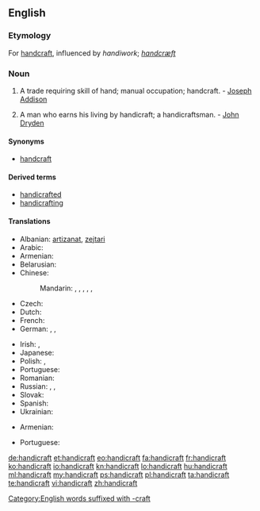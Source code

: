 ==English==
{{wikipedia}}

===Etymology===
For [[handcraft]], influenced by ''handiwork''; {{ang}} ''[[handcræft]]''

===Noun===
{{en-noun}}

# A trade requiring skill of hand; manual occupation; handcraft. - [[w:Joseph Addison|Joseph Addison]]
# {{rare}} A man who earns his living by handicraft; a handicraftsman. - [[w:John Dryden|John Dryden]]

====Synonyms====
* [[handcraft]]

====Derived terms====
* [[handicrafted]]
* [[handicrafting]]

====Translations====
{{trans-top|trade requiring skill of hand}}
* Albanian: [[artizanat]], [[zejtari]]
* Arabic: {{t|ar|حرفة يدوية|f|tr=ḥírfa yadawíyya|sc=Arab}}
* Armenian: {{t-|hy|արհեստ|tr=arhest}}
* Belarusian: {{t|be|рамясло|n|tr=ramjasló|sc=Cyrl}}
* Chinese:
*: Mandarin: {{t|zh|手工業|sc=Hani}}, {{t|zh|手工业|tr=shǒugōngyè|sc=Hani}}, {{t|zh|手藝|sc=Hani}}, {{t|zh|手艺|tr=shǒuyì|sc=Hani}}, {{t|zh|手工藝|sc=Hani}}, {{t|zh|手工艺|tr=shǒugōngyì|sc=Hani}}
* Czech: {{t-|cs|řemeslo|n}}
* Dutch: {{t+|nl|ambacht|f}}
* French: {{t+|fr|artisanat|m}}
* German: {{t|de|Handarbeit|f}}, {{t+|de|Handwerk|n}}, {{t|de|Kunsthandwerk|n}}
{{trans-mid}}
* Irish: {{t|ga|lámhcheardaíocht|f}}, {{t|ga|lámhcheird|f}}
* Japanese: {{t|ja|手工芸|tr=しゅこうげい, shukōgei|sc=Jpan}}
* Polish: {{t|pl|rękodzieło}}, {{t|pl|rzemiosło|n}}
* Portuguese: {{t|pt|artesanato|m}}
* Romanian: {{t-|ro|meserie}}
* Russian: {{t|ru|ремесло|n|tr=remesló|sc=Cyrl}}, {{t|ru|ручная работа|f|tr=ručnája rabóta|sc=Cyrl}}, {{t|ru|рукоделие|n|tr=rukodélije|sc=Cyrl}}
* Slovak: {{t|sk|remeslo|n}}
* Spanish: {{t-|es|artesanía}}
* Ukrainian: {{t|uk|ремесло|n|tr=remesló|sc=Cyrl}}
{{trans-bottom}}

{{trans-top|handicraftsman}}
* Armenian: {{t-|hy|արհեստավոր|tr=arhestavor}}
{{trans-mid}}
* Portuguese: {{t+|pt|artesão|m}}
{{trans-bottom}}

[[Category:English words suffixed with -craft]]

[[de:handicraft]]
[[et:handicraft]]
[[eo:handicraft]]
[[fa:handicraft]]
[[fr:handicraft]]
[[ko:handicraft]]
[[io:handicraft]]
[[kn:handicraft]]
[[lo:handicraft]]
[[hu:handicraft]]
[[ml:handicraft]]
[[my:handicraft]]
[[ps:handicraft]]
[[pl:handicraft]]
[[ta:handicraft]]
[[te:handicraft]]
[[vi:handicraft]]
[[zh:handicraft]]